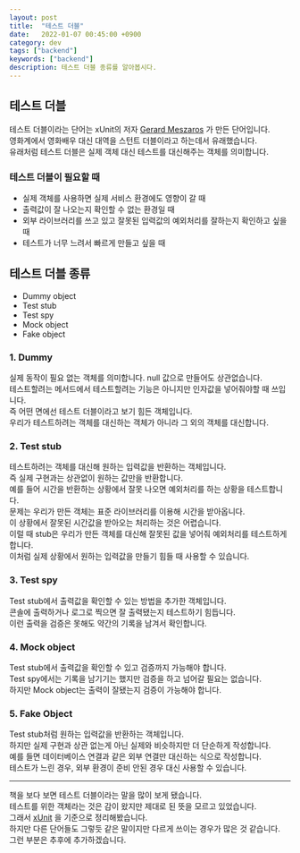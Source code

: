 ```yaml
---
layout: post
title:  "테스트 더블"
date:   2022-01-07 00:45:00 +0900
category: dev
tags: ["backend"]
keywords: ["backend"]
description: 테스트 더블 종류를 알아봅시다.
---
```


## 테스트 더블
테스트 더블이라는 단어는 xUnit의 저자 [Gerard Meszaros](http://xunitpatterns.com/gerardmeszaros.html) 가 만든 단어입니다.  
영화계에서 영화배우 대신 대역을 스턴트 더블이라고 하는데서 유래했습니다.  
유래처럼 테스트 더블은 실제 객체 대신 테스트를 대신해주는 객체를 의미합니다.

### 테스트 더블이 필요할 때
- 실제 객체를 사용하면 실제 서비스 환경에도 영향이 갈 때
- 출력값이 잘 나오는지 확인할 수 없는 환경일 때
- 외부 라이브러리를 쓰고 있고 잘못된 입력값의 예외처리를 잘하는지 확인하고 싶을 때
- 테스트가 너무 느려서 빠르게 만들고 싶을 때

## 테스트 더블 종류
- Dummy object
- Test stub
- Test spy
- Mock object
- Fake object

### 1. Dummy
실제 동작이 필요 없는 객체를 의미합니다. null 값으로 만들어도 상관없습니다.  
테스트할려는 메서드에서 테스트할려는 기능은 아니지만 인자값을 넣어줘야할 때 쓰입니다.  
즉 어떤 면에선 테스트 더블이라고 보기 힘든 객체입니다.  
우리가 테스트하려는 객체를 대신하는 객체가 아니라 그 외의 객체를 대신합니다.  

### 2. Test stub
테스트하려는 객체를 대신해 원하는 입력값을 반환하는 객체입니다.  
즉 실제 구현과는 상관없이 원하는 값만을 반환합니다.  
예를 들어 시간을 반환하는 상황에서 잘못 나오면 예외처리를 하는 상황을 테스트합니다.  
문제는 우리가 만든 객체는 표준 라이브러리를 이용해 시간을 받아옵니다.  
이 상황에서 잘못된 시간값을 받아오는 처리하는 것은 어렵습니다.  
이럴 때 stub은 우리가 만든 객체를 대신해 잘못된 값을 넣어줘 예외처리를 테스트하게 합니다.  
이처럼 실제 상황에서 원하는 입력값을 만들기 힘들 때 사용할 수 있습니다.  

### 3. Test spy
Test stub에서 출력값을 확인할 수 있는 방법을 추가한 객체입니다.  
콘솔에 출력하거나 로그로 찍으면 잘 출력됐는지 테스트하기 힘듭니다.  
이런 출력을 검증은 못해도 약간의 기록을 남겨서 확인합니다.  

### 4. Mock object
Test stub에서 출력값을 확인할 수 있고 검증까지 가능해야 합니다.  
Test spy에서는 기록을 남기기는 했지만 검증을 하고 넘어갈 필요는 없습니다.  
하지만 Mock object는 출력이 잘됐는지 검증이 가능해야 합니다.  

### 5. Fake Object
Test stub처럼 원하는 입력값을 반환하는 객체입니다.  
하지만 실제 구현과 상관 없는게 아닌 실제와 비슷하지만 더 단순하게 작성합니다.  
예를 들면 데이터베이스 연결과 같은 외부 연결만 대신하는 식으로 작성합니다.  
테스트가 느린 경우, 외부 환경이 준비 안된 경우 대신 사용할 수 있습니다.  

---
책을 보다 보면 테스트 더블이라는 말을 많이 보게 됐습니다.  
테스트를 위한 객체라는 것은 감이 왔지만 제대로 된 뜻을 모르고 있었습니다.  
그래서 [xUnit](http://xunitpatterns.com/Test%20Double.html) 을 기준으로 정리해봤습니다.  
하지만 다른 단어들도 그렇듯 같은 말이지만 다르게 쓰이는 경우가 많은 것 같습니다.  
그런 부분은 추후에 추가하겠습니다.  
